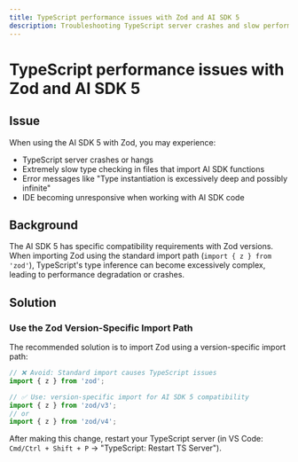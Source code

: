 ```yaml
---
title: TypeScript performance issues with Zod and AI SDK 5
description: Troubleshooting TypeScript server crashes and slow performance when using Zod with AI SDK 5
---
```


# TypeScript performance issues with Zod and AI SDK 5

## Issue

When using the AI SDK 5 with Zod, you may experience:

- TypeScript server crashes or hangs
- Extremely slow type checking in files that import AI SDK functions
- Error messages like "Type instantiation is excessively deep and possibly infinite"
- IDE becoming unresponsive when working with AI SDK code

## Background

The AI SDK 5 has specific compatibility requirements with Zod versions. When importing Zod using the standard import path (`import { z } from 'zod'`), TypeScript's type inference can become excessively complex, leading to performance degradation or crashes.

## Solution

### Use the Zod Version-Specific Import Path

The recommended solution is to import Zod using a version-specific import path:

```typescript
// ❌ Avoid: Standard import causes TypeScript issues
import { z } from 'zod';

// ✅ Use: version-specific import for AI SDK 5 compatibility
import { z } from 'zod/v3';
// or
import { z } from 'zod/v4';
```

After making this change, restart your TypeScript server (in VS Code: `Cmd/Ctrl + Shift + P` → "TypeScript: Restart TS Server").
